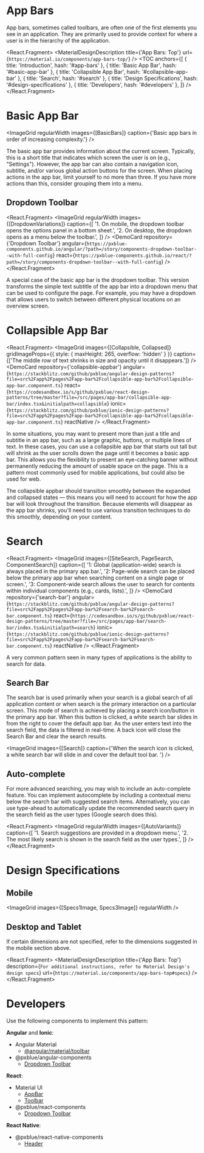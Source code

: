 
<!-- KEYWORDS: design pattern appbar search collapse toolbar banner -->

# App Bars

<ImageGrid images={[Banner]} regularWidth />

App bars, sometimes called toolbars, are often one of the first elements you see in an application. They are primarily used to provide context for where a user is in the hierarchy of the application.

<React.Fragment>
    <MaterialDesignDescription title={'App Bars: Top'} url={`https://material.io/components/app-bars-top/`} />
    <TOC
        anchors={[
            { title: 'Introduction', hash: '#app-bars' },
            { title: 'Basic App Bar', hash: '#basic-app-bar' },
            { title: 'Collapsible App Bar', hash: '#collapsible-app-bar' },
            { title: 'Search', hash: '#search' },
            { title: 'Design Specifications', hash: '#design-specifications' },
            { title: 'Developers', hash: '#developers' },
        ]}
    />
    <Divider />
</React.Fragment>

# Basic App Bar

<ImageGrid regularWidth images={[BasicBars]} caption={'Basic app bars in order of increasing complexity.'} />

The basic app bar provides information about the current screen. Typically, this is a short title that indicates which screen the user is on (e.g., "Settings"). However, the app bar can also contain a navigation icon, subtitle, and/or various global action buttons for the screen. When placing actions in the app bar, limit yourself to no more than three. If you have more actions than this, consider grouping them into a menu.

## Dropdown Toolbar

<React.Fragment>
    <ImageGrid
        regularWidth
        images={[DropdownVariations]}
        caption={[
            '1. On mobile, the dropdown toolbar opens the options panel in a bottom sheet.',
            '2. On desktop, the dropdown opens as a menu below the toolbar.',
        ]}
    />
    <DemoCard
        repository={'Dropdown Toolbar'}
        angular={`https://pxblue-components.github.io/angular/?path=/story/components-dropdown-toolbar--with-full-config`}
        react={`https://pxblue-components.github.io/react/?path=/story/components-dropdown-toolbar--with-full-config`}
    />
</React.Fragment>

A special case of the basic app bar is the dropdown toolbar. This version transforms the simple text subtitle of the app bar into a dropdown menu that can be used to configure the page. For example, you may have a dropdown that allows users to switch between different physical locations on an overview screen.

<Divider />

# Collapsible App Bar

<React.Fragment>
    <ImageGrid
        images={[Collapsible, Collapsed]}
        gridImageProps={{ style: { maxHeight: 265, overflow: 'hidden' } }}
        caption={['The middle row of text shrinks in size and opacity until it disappears.']}
    />
    <DemoCard
        repository={'collapsible-appbar'}
        angular={`https://stackblitz.com/github/pxblue/angular-design-patterns?file=src%2Fapp%2Fpages%2Fapp-bar%2Fcollapsible-app-bar%2Fcollapsible-app-bar.component.ts`}
        react={`https://codesandbox.io/s/github/pxblue/react-design-patterns/tree/master?file=/src/pages/app-bar/collapsible-app-bar/index.tsx&initialpath=collapsible`}
        ionic={`https://stackblitz.com/github/pxblue/ionic-design-patterns?file=src%2Fapp%2Fpages%2Fapp-bar%2Fcollapsible-app-bar%2Fcollapsible-app-bar.component.ts`}
        reactNative
    />
</React.Fragment>

In some situations, you may want to present more than just a title and subtitle in an app bar, such as a large graphic, buttons, or multiple lines of text. In these cases, you can use a collapsible app bar that starts out tall but will shrink as the user scrolls down the page until it becomes a basic app bar. This allows you the flexibility to present an eye-catching banner without permanently reducing the amount of usable space on the page. This is a pattern most commonly used for mobile applications, but could also be used for web.

The collapsible appbar should transition smoothly between the expanded and collapsed states — this means you will need to account for how the app bar will look throughout the transition. Because elements will disappear as the app bar shrinks, you'll need to use various transition techniques to do this smoothly, depending on your content.

<Divider />

# Search

<React.Fragment>
    <ImageGrid
        images={[SiteSearch, PageSearch, ComponentSearch]}
        caption={[
            '1: Global (application-wide) search is always placed in the primary app bar.',
            '2: Page-wide search can be placed below the primary app bar when searching content on a single page or screen.',
            '3: Component-wide search allows the user to search for contents within individual components (e.g., cards, lists).',
        ]}
    />
    <DemoCard
        repository={'search-bar'}
        angular={`https://stackblitz.com/github/pxblue/angular-design-patterns?file=src%2Fapp%2Fpages%2Fapp-bar%2Fsearch-bar%2Fsearch-bar.component.ts`}
        react={`https://codesandbox.io/s/github/pxblue/react-design-patterns/tree/master?file=/src/pages/app-bar/search-bar/index.tsx&initialpath=search`}
        ionic={`https://stackblitz.com/github/pxblue/ionic-design-patterns?file=src%2Fapp%2Fpages%2Fapp-bar%2Fsearch-bar%2Fsearch-bar.component.ts`}
        reactNative
    />
</React.Fragment>

A very common pattern seen in many types of applications is the ability to search for data.

## Search Bar

The search bar is used primarily when your search is a global search of all application content or when search is the primary interaction on a particular screen. This mode of search is achieved by placing a search icon/button in the primary app bar. When this button is clicked, a white search bar slides in from the right to cover the default app bar. As the user enters text into the search field, the data is filtered in real-time. A back icon will close the Search Bar and clear the search results.

<ImageGrid
    images={[Search]}
    caption={'When the search icon is clicked, a white search bar will slide in and cover the default tool bar. '}
/>

## Auto-complete

For more advanced searching, you may wish to include an auto-complete feature. You can implement autocomplete by including a contextual menu below the search bar with suggested search items. Alternatively, you can use type-ahead to automatically update the recommended search query in the search field as the user types (Google search does this).

<React.Fragment>
    <ImageGrid
        regularWidth
        images={[AutoVariants]}
        caption={[
            '1. Search suggestions are provided in a dropdown menu.',
            '2. The most likely search is shown in the search field as the user types.',
        ]}
    />
    <Divider />
</React.Fragment>

# Design Specifications

## Mobile

<ImageGrid images={[Specs1Image, Specs3Image]} regularWidth />

## Desktop and Tablet

If certain dimensions are not specified, refer to the dimensions suggested in the mobile section above.

<React.Fragment>
    <ImageGrid images={[Specs4Image]} regularWidth />
    <MaterialDesignDescription
        title={'App Bars: Top'}
        description={`For additional instructions, refer to Material Design's design specs`}
        url={`https://material.io/components/app-bars-top#specs`}
    />
    <Divider />
</React.Fragment>

# Developers

Use the following components to implement this pattern:

**Angular** and **Ionic**:

-   Angular Material
    -   [@angular/material/toolbar](https://material.angular.io/components/toolbar)
-   @pxblue/angular-components
    -   [Dropdown Toolbar](https://pxblue-components.github.io/angular/?path=/info/components-dropdown-toolbar--readme)

**React**:

-   Material UI
    -   [AppBar](https://material-ui.com/api/app-bar/)
    -   [Toolbar](https://material-ui.com/api/toolbar/)
-   @pxblue/react-components
    -   [Dropdown Toolbar](https://pxblue-components.github.io/react/?path=/info/components-dropdown-toolbar--get-read-me-story)

**React Native**:

-   @pxblue/react-native-components
    -   [Header](https://pxblue-components.github.io/react-native/?path=/info/components-documentation--header)
